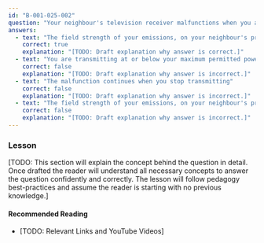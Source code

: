 ```yaml
---
id: "B-001-025-002"
question: "Your neighbour's television receiver malfunctions when you are transmitting. What provision in Electromagnetic Compatibility Advisory Bulletin EMCAB-2 deems your transmission is the cause?"
answers:
  - text: "The field strength of your emissions, on your neighbour's premises, is above Innovation, Science and Economic Development Canada's specified immunity criteria"
    correct: true
    explanation: "[TODO: Draft explanation why answer is correct.]"
  - text: "You are transmitting at or below your maximum permitted power"
    correct: false
    explanation: "[TODO: Draft explanation why answer is incorrect.]"
  - text: "The malfunction continues when you stop transmitting"
    correct: false
    explanation: "[TODO: Draft explanation why answer is incorrect.]"
  - text: "The field strength of your emissions, on your neighbour's premises, is below Innovation, Science and Economic Development Canada's specified immunity criteria"
    correct: false
    explanation: "[TODO: Draft explanation why answer is incorrect.]"
---
```


### Lesson

[TODO: This section will explain the concept behind the question in detail. Once drafted the reader will understand all necessary concepts to answer the question confidently and correctly. The lesson will follow pedagogy best-practices and assume the reader is starting with no previous knowledge.]

#### Recommended Reading

- [TODO: Relevant Links and YouTube Videos]
